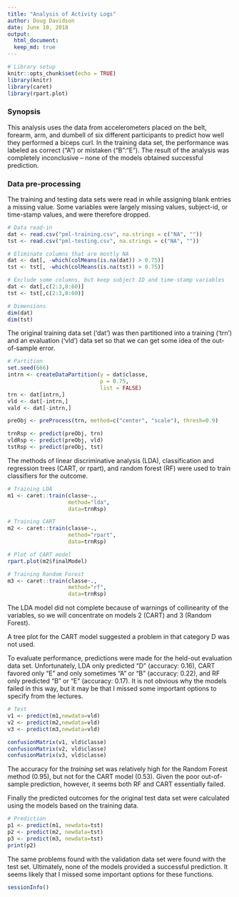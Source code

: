 ```yaml
---
title: "Analysis of Activity Logs"
author: Doug Davidson
date: June 10, 2018
output: 
  html_document:
  keep_md: true
---
```


```r
# Library setup
knitr::opts_chunk$set(echo = TRUE)
library(knitr)
library(caret)
library(rpart.plot)
```

### Synopsis

This analysis uses the data from accelerometers placed on the belt, forearm, arm, and dumbell of six different participants to predict how well they performed a biceps curl. In the training data set, the performance was labeled as correct ("A") or mistaken ("B":"E"). The result of the analysis was completely inconclusive -- none of the models obtained successful prediction.


### Data pre-processing

The training and testing data sets were read in while assigning blank entries a missing value.  Some variables were largely missing values, subject-id, or time-stamp values, and were therefore dropped.

```r
# Data read-in
dat <- read.csv("pml-training.csv", na.strings = c("NA", ""))
tst <- read.csv("pml-testing.csv", na.strings = c("NA", ""))

# Eliminate columns that are mostly NA
dat <- dat[, -which(colMeans(is.na(dat)) > 0.75)]
tst <- tst[, -which(colMeans(is.na(tst)) > 0.75)]

# Exclude some columns, but keep subject ID and time-stamp variables
dat <- dat[,c(2:3,8:60)]
tst <- tst[,c(2:3,8:60)]

# Dimensions
dim(dat)
dim(tst)
```

The original training data set ('dat') was then partitioned into a training ('trn') and an evaluation ('vld') data set so that we can get some idea of the out-of-sample error.

```r
# Partition 
set.seed(666)
intrn <- createDataPartition(y = dat$classe,
                             p = 0.75,
                             list = FALSE)
trn <- dat[intrn,]
vld <- dat[-intrn,]
vald <- dat[-intrn,]

preObj <- preProcess(trn, method=c("center", "scale"), thresh=0.9)

trnRsp <- predict(preObj, trn)
vldRsp <- predict(preObj, vld)
tstRsp <- predict(preObj, tst)

```

The methods of linear discriminative analysis (LDA), classification and regression trees (CART, or rpart), and random forest (RF) were used to train classifiers for the outcome.


```r

# Training LDA
m1 <- caret::train(classe~.,
                   method="lda", 
                   data=trnRsp)

# Training CART
m2 <- caret::train(classe~.,
                   method="rpart", 
                   data=trnRsp)

# Plot of CART model
rpart.plot(m2$finalModel)

# Training Random Forest
m3 <- caret::train(classe~.,
                   method="rf", 
                   data=trnRsp)
```

The LDA model did not complete because of warnings of collinearity of the variables, so we will concentrate on models 2 (CART) and 3 (Random Forest).

A tree plot for the CART model suggested a problem in that category D was not used.

To evaluate performance, predictions were made for the held-out evaluation data set. Unfortunately, LDA only predicted "D" (accuracy: 0.16), CART favored only "E" and only sometimes "A" or "B" (accuracy: 0.22), and RF only predicted "B" or "E" (accuracy: 0.17).  It is not obvious why the models failed in this way, but it may be that I missed some important options to specify from the lectures.


```r
# Test
v1 <- predict(m1,newdata=vld)
v2 <- predict(m2,newdata=vld)
v3 <- predict(m3,newdata=vld)

confusionMatrix(v1, vld$classe)
confusionMatrix(v2, vld$classe)
confusionMatrix(v3, vld$classe)
```

The accuracy for the *training* set was relatively high for the Random Forest method (0.95), but not for the CART model (0.53).  Given the poor out-of-sample prediction, however, it seems both RF and CART essentially failed.

Finally the predicted outcomes for the original test data set were calculated using the models based on the training data. 

```r
# Prediction
p1 <- predict(m1, newdata=tst)
p2 <- predict(m2, newdata=tst)
p3 <- predict(m3, newdata=tst)
print(p2)
```

The same problems found with the validation data set were found with the test set.  Ultimately, none of the models provided a successful prediction.  It seems likely that I missed some important options for these functions.


```r
sessionInfo()
```




